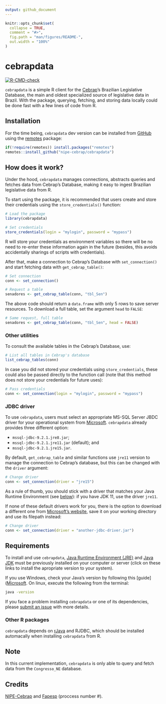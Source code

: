 ```yaml
---
output: github_document
---
```


<!-- README.md is generated from README.Rmd. Please edit that file -->

```r
knitr::opts_chunk$set(
  collapse = TRUE,
  comment = "#>",
  fig.path = "man/figures/README-",
  out.width = "100%"
)
```

# cebrapdata

<!-- badges: start -->
[![R-CMD-check](https://github.com/nipe-cebrap/cebrapdata/workflows/R-CMD-check/badge.svg)](https://github.com/nipe-cebrap/cebrapdata/actions)
<!-- badges: end -->

`cebrapdata` is a simple R client for the [Cebrap](https://cebrap.org.br/)'s Brazilian Legislative Database, the main and oldest specialized source of legislative data in Brazil. With the package, querying, fetching, and storing data locally could be done fast with a few lines of code from R.


## Installation

For the time being, `cebrapdata` dev version can be installed from [GitHub](https://github.com/) using the [remotes](https://cran.r-project.org/web/packages/remotes/index.html) package:

```r
if(!require(remotes)) install.packages("remotes")
remotes::install_github("nipe-cebrap/cebrapdata")
```


## How does it work?

Under the hood, `cebrapdata` manages connections, abstracts queries and fetches data from Cebrap's Database, making it easy to ingest Brazilian legislative data from R.

To start using the package, it is recommended that users create and store their credentials using the `store_credentials()` function:


```r
# Load the package
library(cebrapdata)

# Set credentials
store_credentials(login = "mylogin", password = "mypass")
```

R will store your credentials as environment variables so there will be no need to re-enter these information again in the future (besides, this avoids accidentally sharings of scripts with credentials). 

After that, make a connection to Cebrap's Database with `set_connection()` and start fetching data with `get_cebrap_table()`:


```r
# Set connection
conn <- set_connection()

# Request a table
senadores <- get_cebrap_table(conn, "tbl_Sen")
```

The above code should return a `data.frame` with only 5 rows to save server resources. To download a full table, set the argument `head` to `FALSE`:

```r
# Same request, full table
senadores <- get_cebrap_table(conn, "tbl_Sen", head = FALSE)
```

### Other utilities

To consult the available tables in the Cebrap's Database, use:

```r
# List all tables in Cebrap's database
list_cebrap_tables(conn)
```


In case you did not stored your credentials using `store_credentials`, these could also be passed directly to the function call (note that this method does not store your credentials for future uses):

```r
# Pass credentials
conn <- set_connection(login = "mylogin", password = "mypass")
```

### JDBC driver

To use `cebrapdata`, users must select an appropriate MS-SQL Server JBDC driver for your operational system from [Microsoft](https://docs.microsoft.com/pt-br/sql/connect/jdbc/download-microsoft-jdbc-driver-for-sql-server?view=sql-server-ver15). `cebrapdata` already provides three different option: 

- `mssql-jdbc-9.2.1.jre8.jar`;
- `mssql-jdbc-9.2.1.jre11.jar` (default); and
- `mssql-jdbc-9.2.1.jre15.jar`.

By default, `get_cebrap_table` and similar functions use `jre11` version to manage the connection to Cebrap's database, but this can be changed with the `driver` argument:

```r
# Change driver
conn <- set_connection(driver = "jre15")
```

As a rule of thumb, you should stick with a driver that matches your Java Runtime Environment (see [below](#requirements)): if you have JDK 11, use the driver `jre11`.

If none of these default drivers work for you, there is the option to download a different one from [Microsoft's website](https://docs.microsoft.com/pt-br/sql/connect/jdbc/download-microsoft-jdbc-driver-for-sql-server?view=sql-server-ver15), save it on your working directory and use its filepath instead:

```r
# Change driver
conn <- set_connection(driver = "another-jdbc-driver.jar")
```


## Requirements

To install and use `cebrapdata`, [Java Runtime Environment (JRE)](https://www.java.com/pt-BR/download/manual.jsp) and [Java JDK](https://www.oracle.com/br/java/technologies/javase/javase-jdk8-downloads.html) must be previously installed on your computer or server (click on these links to install the apropriate version to your system).

If you use Windows, check your Java's version by following this [guide]([Microsoft](https://docs.microsoft.com/pt-br/sql/connect/jdbc/download-microsoft-jdbc-driver-for-sql-server?view=sql-server-ver15). On linux, execute the following from the terminal:

```bash
java -version
```

If you face a problem installing `cebrapdata` or one of its dependencies, please [submit an issue](https://github.com/nipe-cebrap/cebrapdata/issues) with more details.


### Other R packages

`cebrapdata` depends on [rJava](https://cran.r-project.org/web/packages/rJava/index.html) and RJDBC, which should be installed automacally when installing `cebrapdata` from R.


## Note

In this current implementation, `cebrapdata` is only able to query and fetch data from the `Congresso_NE` database.


## Credits

[NIPE-Cebrap](https://cebrap.org.br/nucleos/nucleo-instituicoes-politicas-e-eleicoes/) and [Fapesp](https://fapesp.br/) (proccess number #).

